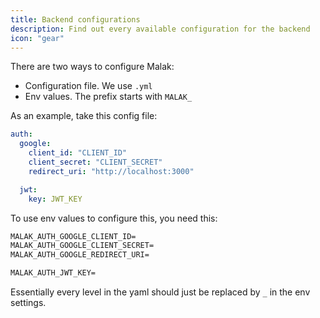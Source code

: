 ```yaml
---
title: Backend configurations
description: Find out every available configuration for the backend
icon: "gear"
---
```


There are two ways to configure Malak:

- Configuration file. We use `.yml`
- Env values. The prefix starts with `MALAK_`

As an example, take this config file:

```yml
auth:
  google:
    client_id: "CLIENT_ID"
    client_secret: "CLIENT_SECRET"
    redirect_uri: "http://localhost:3000"

  jwt:
    key: JWT_KEY
```

To use env values to configure this, you need this:

```txt
MALAK_AUTH_GOOGLE_CLIENT_ID=
MALAK_AUTH_GOOGLE_CLIENT_SECRET=
MALAK_AUTH_GOOGLE_REDIRECT_URI=

MALAK_AUTH_JWT_KEY=
```

Essentially every level in the yaml should just be replaced by `_` in the env settings.
